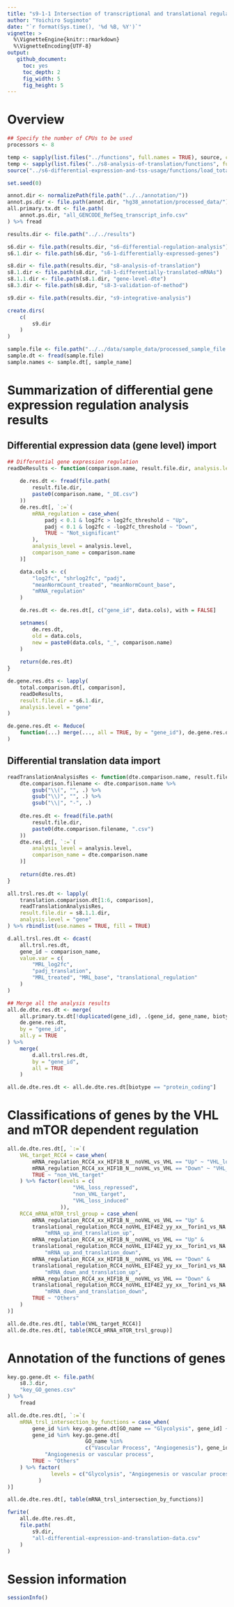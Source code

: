 ```yaml
---
title: "s9-1-1 Intersection of transcriptional and translational regulation (data preprocessing)"
author: "Yoichiro Sugimoto"
date: "`r format(Sys.time(), '%d %B, %Y')`"
vignette: >
  %\VignetteEngine{knitr::rmarkdown}
  %\VignetteEncoding{UTF-8}
output:
   github_document:
     toc: yes
     toc_depth: 2
     fig_width: 5
     fig_height: 5
---
```



# Overview


```r

## Specify the number of CPUs to be used
processors <- 8

temp <- sapply(list.files("../functions", full.names = TRUE), source, chdir = TRUE)
temp <- sapply(list.files("../s8-analysis-of-translation/functions", full.names = TRUE), source, chdir = TRUE)
source("../s6-differential-expression-and-tss-usage/functions/load_total_analysis_results.R", chdir = TRUE)

set.seed(0)

```


```r

annot.dir <- normalizePath(file.path("../../annotation/"))
annot.ps.dir <- file.path(annot.dir, "hg38_annotation/processed_data/")
all.primary.tx.dt <- file.path(
    annot.ps.dir, "all_GENCODE_RefSeq_transcript_info.csv"
) %>% fread

results.dir <- file.path("../../results")

s6.dir <- file.path(results.dir, "s6-differential-regulation-analysis")
s6.1.dir <- file.path(s6.dir, "s6-1-differentially-expressed-genes")

s8.dir <- file.path(results.dir, "s8-analysis-of-translation")
s8.1.dir <- file.path(s8.dir, "s8-1-differentially-translated-mRNAs")
s8.1.1.dir <- file.path(s8.1.dir, "gene-level-dte")
s8.3.dir <- file.path(s8.dir, "s8-3-validation-of-method")

s9.dir <- file.path(results.dir, "s9-integrative-analysis")

create.dirs(
    c(
        s9.dir
    )
)

sample.file <- file.path("../../data/sample_data/processed_sample_file.csv")
sample.dt <- fread(sample.file)
sample.names <- sample.dt[, sample_name]

```

# Summarization of differential gene expression regulation analysis results

## Differential expression data (gene level) import


```r

## Differential gene expression regulation
readDeResults <- function(comparison.name, result.file.dir, analysis.level = "gene", log2fc_threshold = log2(1.5)){
    
    de.res.dt <- fread(file.path(
        result.file.dir,
        paste0(comparison.name, "_DE.csv")
    ))
    de.res.dt[, `:=`(
        mRNA_regulation = case_when(
            padj < 0.1 & log2fc > log2fc_threshold ~ "Up",
            padj < 0.1 & log2fc < -log2fc_threshold ~ "Down",
            TRUE ~ "Not_significant" 
        ),
        analysis_level = analysis.level,
        comparison_name = comparison.name
    )]

    data.cols <- c(
        "log2fc", "shrlog2fc", "padj",
        "meanNormCount_treated", "meanNormCount_base",
        "mRNA_regulation"
    )

    de.res.dt <- de.res.dt[, c("gene_id", data.cols), with = FALSE]

    setnames(
        de.res.dt,
        old = data.cols,
        new = paste0(data.cols, "_", comparison.name)
    )
    
    return(de.res.dt)
}

de.gene.res.dts <- lapply(
    total.comparison.dt[, comparison],
    readDeResults,
    result.file.dir = s6.1.dir,
    analysis.level = "gene"
) 

de.gene.res.dt <- Reduce(
    function(...) merge(..., all = TRUE, by = "gene_id"), de.gene.res.dts
)

```

## Differential translation data import

```r

readTranslationAnalysisRes <- function(dte.comparison.name, result.file.dir, analysis.level = "gene"){
    dte.comparison.filename <- dte.comparison.name %>%
        gsub("\\(", "", .) %>%
        gsub("\\)", "", .) %>%
        gsub("\\|", "-", .)
    
    dte.res.dt <- fread(file.path(
        result.file.dir,
        paste0(dte.comparison.filename, ".csv")
    ))
    dte.res.dt[, `:=`(
        analysis_level = analysis.level,
        comparison_name = dte.comparison.name
    )]
    
    return(dte.res.dt)    
}

all.trsl.res.dt <- lapply(
    translation.comparison.dt[1:6, comparison],
    readTranslationAnalysisRes,
    result.file.dir = s8.1.1.dir,
    analysis.level = "gene"
) %>% rbindlist(use.names = TRUE, fill = TRUE)

d.all.trsl.res.dt <- dcast(
    all.trsl.res.dt,
    gene_id ~ comparison_name,
    value.var = c(
        "MRL_log2fc",
        "padj_translation",
        "MRL_treated", "MRL_base", "translational_regulation"
    )
)

## Merge all the analysis results
all.de.dte.res.dt <- merge(
    all.primary.tx.dt[!duplicated(gene_id), .(gene_id, gene_name, biotype, chromosome_name)],
    de.gene.res.dt,
    by = "gene_id",
    all.y = TRUE
) %>%
    merge(
        d.all.trsl.res.dt,
        by = "gene_id",
        all = TRUE
    )

all.de.dte.res.dt <- all.de.dte.res.dt[biotype == "protein_coding"]

```


# Classifications of genes by the VHL and mTOR dependent regulation


```r

all.de.dte.res.dt[, `:=`(
    VHL_target_RCC4 = case_when(
        mRNA_regulation_RCC4_xx_HIF1B_N__noVHL_vs_VHL == "Up" ~ "VHL_loss_induced",
        mRNA_regulation_RCC4_xx_HIF1B_N__noVHL_vs_VHL == "Down" ~ "VHL_loss_repressed",
        TRUE ~ "non_VHL_target"
    ) %>% factor(levels = c(
                     "VHL_loss_repressed",
                     "non_VHL_target",
                     "VHL_loss_induced"
                 )),
    RCC4_mRNA_mTOR_trsl_group = case_when(
        mRNA_regulation_RCC4_xx_HIF1B_N__noVHL_vs_VHL == "Up" &
        translational_regulation_RCC4_noVHL_EIF4E2_yy_xx__Torin1_vs_NA == "Up" ~
            "mRNA_up_and_translation_up",
        mRNA_regulation_RCC4_xx_HIF1B_N__noVHL_vs_VHL == "Up" &
        translational_regulation_RCC4_noVHL_EIF4E2_yy_xx__Torin1_vs_NA == "Down" ~
            "mRNA_up_and_translation_down",
        mRNA_regulation_RCC4_xx_HIF1B_N__noVHL_vs_VHL == "Down" &
        translational_regulation_RCC4_noVHL_EIF4E2_yy_xx__Torin1_vs_NA == "Up" ~
            "mRNA_down_and_translation_up",
        mRNA_regulation_RCC4_xx_HIF1B_N__noVHL_vs_VHL == "Down" &
        translational_regulation_RCC4_noVHL_EIF4E2_yy_xx__Torin1_vs_NA == "Down" ~
            "mRNA_down_and_translation_down",
        TRUE ~ "Others"
    )
)]

all.de.dte.res.dt[, table(VHL_target_RCC4)]
all.de.dte.res.dt[, table(RCC4_mRNA_mTOR_trsl_group)]

```


# Annotation of the functions of genes


```r

key.go.gene.dt <- file.path(
    s8.3.dir,
    "key_GO_genes.csv"
) %>%
    fread

all.de.dte.res.dt[, `:=`(
    mRNA_trsl_intersection_by_functions = case_when(
        gene_id %in% key.go.gene.dt[GO_name == "Glycolysis", gene_id] ~ "Glycolysis",
        gene_id %in% key.go.gene.dt[
                         GO_name %in%
                         c("Vascular Process", "Angiogenesis"), gene_id] ~
            "Angiogenesis or vascular process",
        TRUE ~ "Others"
    ) %>% factor(
              levels = c("Glycolysis", "Angiogenesis or vascular process", "Others")
          )
)]

all.de.dte.res.dt[, table(mRNA_trsl_intersection_by_functions)]

fwrite(
    all.de.dte.res.dt,
    file.path(
        s9.dir,
        "all-differential-expression-and-translation-data.csv"
    )
)


```


# Session information


```r

sessionInfo()

```
